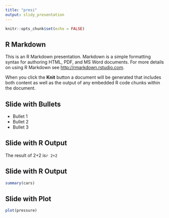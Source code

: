```yaml
---
title: "presi"
output: slidy_presentation
---
```


```r
knitr::opts_chunk$set(echo = FALSE)
```

## R Markdown

This is an R Markdown presentation. Markdown is a simple formatting syntax for authoring HTML, PDF, and MS Word documents. For more details on using R Markdown see <http://rmarkdown.rstudio.com>.

When you click the **Knit** button a document will be generated that includes both content as well as the output of any embedded R code chunks within the document.

## Slide with Bullets

- Bullet 1
- Bullet 2
- Bullet 3


## Slide with R Output

The result of 2+2 is`r 2+2`

## Slide with R Output

```r
summary(cars)
```

## Slide with Plot

```r
plot(pressure)
```

